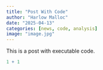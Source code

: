 ```yaml
---
title: "Post With Code"
author: "Harlow Malloc"
date: "2025-04-13"
categories: [news, code, analysis]
image: "image.jpg"
---
```


This is a post with executable code.

```r
1 + 1
```
